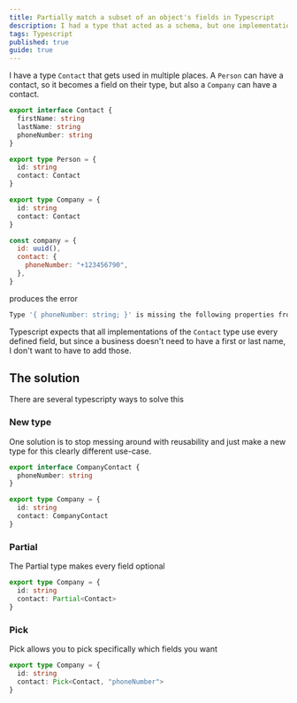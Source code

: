```yaml
---
title: Partially match a subset of an object's fields in Typescript
description: I had a type that acted as a schema, but one implementation only needed a subset of its fields, so I had to find a solution.
tags: Typescript
published: true
guide: true
---
```


I have a type `Contact` that gets used in multiple places. A `Person` can have a contact, so it becomes a field on their type, but also a `Company` can have a contact.

```ts
export interface Contact {
  firstName: string
  lastName: string
  phoneNumber: string
}

export type Person = {
  id: string
  contact: Contact
}

export type Company = {
  id: string
  contact: Contact
}
```

```js
const company = {
  id: uuid(),
  contact: {
    phoneNumber: "+123456790",
  },
}
```

produces the error

```sh
Type '{ phoneNumber: string; }' is missing the following properties from type 'Contact': firstName, lastName
```

Typescript expects that all implementations of the `Contact` type use every defined field, but since a business doesn't need to have a first or last name, I don't want to have to add those.

## The solution

There are several typescripty ways to solve this

### New type

One solution is to stop messing around with reusability and just make a new type for this clearly different use-case.

```ts
export interface CompanyContact {
  phoneNumber: string
}

export type Company = {
  id: string
  contact: CompanyContact
}
```

### Partial

The Partial type makes every field optional

```ts
export type Company = {
  id: string
  contact: Partial<Contact>
}
```

### Pick

Pick allows you to pick specifically which fields you want

```ts
export type Company = {
  id: string
  contact: Pick<Contact, "phoneNumber">
}
```
